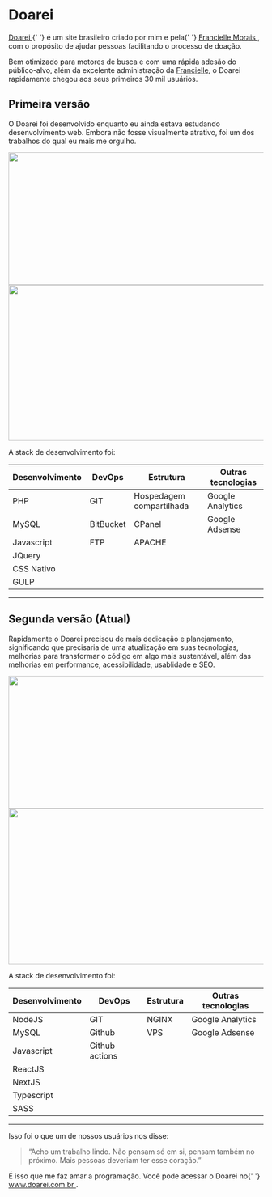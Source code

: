 
# Doarei

<p>
	<a href="https://www.doarei.com.br" rel="noopener noreferrer" target="_blank">
		Doarei
	</a>{' '}
	é um site brasileiro criado por mim e pela{' '}
	<a
		href="https://www.linkedin.com/in/franciellemorais/"
		rel="noopener noreferrer"
		target="_blank"
	>
		Francielle Morais
	</a>
	, com o propósito de ajudar pessoas facilitando o processo de doação.
</p>

Bem otimizado para motores de busca e com uma rápida adesão do público-alvo, além da excelente administração da <a href="https://www.linkedin.com/in/franciellemorais/" rel="noopener noreferrer" target="_blank">Francielle</a>, o Doarei rapidamente chegou aos seus primeiros 30 mil usuários.

## Primeira versão

O Doarei foi desenvolvido enquanto eu ainda estava estudando desenvolvimento web. Embora não fosse visualmente atrativo, foi um dos trabalhos do qual eu mais me orgulho.

<Grid>
	<Grid.Item size={6}>
		<Image
			src="/images/content/projects/doarei/doarei_print.png"
			width="536"
			height="262"
		/>
	</Grid.Item>
	<Grid.Item size={6}>
		<Image
			src="/images/content/projects/doarei/doarei_print2.png"
			width="640"
			height="308"
		/>
	</Grid.Item>
</Grid>

A stack de desenvolvimento foi:

| Desenvolvimento | DevOps    | Estrutura                | Outras tecnologias |
| --------------- | --------- | ------------------------ | ------------------ |
| PHP             | GIT       | Hospedagem compartilhada | Google Analytics   |
| MySQL           | BitBucket | CPanel                   | Google Adsense     |
| Javascript      | FTP       | APACHE                   |
| JQuery          |           |                          |
| CSS Nativo      |           |                          |
| GULP            |           |                          |

---

## Segunda versão (Atual)

Rapidamente o Doarei precisou de mais dedicação e planejamento, significando que precisaria de uma atualização em suas tecnologias, melhorias para transformar o código em algo mais sustentável, além das melhorias em performance, acessibilidade, usablidade e SEO.

<Grid>
	<Grid.Item size={6}>
		<Image
			src="/images/content/projects/doarei/doarei_print3.png"
			width="536"
			height="262"
		/>
	</Grid.Item>
	<Grid.Item size={6}>
		<Image
			src="/images/content/projects/doarei/doarei_print4.png"
			width="640"
			height="308"
		/>
	</Grid.Item>
</Grid>

A stack de desenvolvimento foi:

| Desenvolvimento | DevOps         | Estrutura | Outras tecnologias |
| --------------- | -------------- | --------- | ------------------ |
| NodeJS          | GIT            | NGINX     | Google Analytics   |
| MySQL           | Github         | VPS       | Google Adsense     |
| Javascript      | Github actions |           |
| ReactJS         |                |           |
| NextJS          |                |           |
| Typescript      |                |           |
| SASS            |                |           |

---

Isso foi o que um de nossos usuários nos disse:

> “Acho um trabalho lindo. Não pensam só em si, pensam também no próximo. Mais pessoas deveriam ter esse coração.”

<p>
	É isso que me faz amar a programação. Você pode acessar o Doarei no{' '}
	<a href="https://www.doarei.com.br" rel="noopener noreferrer" target="_blank">
		www.doarei.com.br
	</a>
	.
</p>

